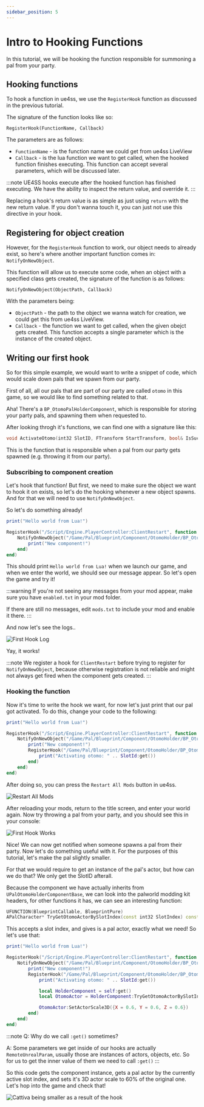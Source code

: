 ```yaml
---
sidebar_position: 5
---
```


# Intro to Hooking Functions

In this tutorial, we will be hooking the function responsible for summoning a pal from your party.

## Hooking functions 

To hook a function in ue4ss, we use the `RegisterHook` function as discussed in the previous tutorial.

The signature of the function looks like so:

```
RegisterHook(FunctionName, Callback)
```

The parameters are as follows:

* `FunctionName` - is the function name we could get from ue4ss LiveView
* `Callback` - is the lua function we want to get called, when the hooked function finishes executing. This function can accept several parameters, which will be discussed later.

:::note
UE4SS hooks execute after the hooked function has finished executing. We have the ability to inspect the return value, and override it.
:::

Replacing a hook's return value is as simple as just using `return` with the new return value. If you don't wanna touch it, you can just not use this directive in your hook.

## Registering for object creation

However, for the `RegisterHook` function to work, our object needs to already exist, so here's where another important function comes in: `NotifyOnNewObject`.

This function will allow us to execute some code, when an object with a specified class gets created, the signature of the function is as follows:

```
NotifyOnNewObject(ObjectPath, Callback)
```

With the parameters being:

* `ObjectPath` - the path to the object we wanna watch for creation, we could get this from ue4ss LiveView.
* `Callback` - the function we want to get called, when the given obejct gets created. This function accepts a single parameter which is the instance of the created object.

## Writing our first hook

So for this simple example, we would want to write a snippet of code, which would scale down pals that we spawn from our party.

First of all, all our pals that are part of our party are called `otomo` in this game, so we would like to find something related to that. 

Aha! There's a `BP_OtomoPalHolderComponent`, which is responsible for storing your party pals, and spawning them when requested to.

After looking throgh it's functions, we can find one with a signature like this:

```cpp
void ActivateOtomo(int32 SlotID, FTransform StartTransform, bool& IsSuccess);
```

This is the function that is responsible when a pal from our party gets spawned (e.g. throwing it from our party).

### Subscribing to component creation

Let's hook that function! But first, we need to make sure the object we want to hook it on exists, so let's do the hooking whenever a new object spawns. And for that we will need to use `NotifyOnNewObject`.

So let's do something already!

```lua title="main.lua"
print("Hello world from Lua!")

RegisterHook("/Script/Engine.PlayerController:ClientRestart", function (Context)
    NotifyOnNewObject("/Game/Pal/Blueprint/Component/OtomoHolder/BP_OtomoPalHolderComponent.BP_OtomoPalHolderComponent_C", function (Component)
        print("New component!")
    end)
end)
```

This should print `Hello world from Lua!` when we launch our game, and when we enter the world, we should see our message appear. So let's open the game and try it!

:::warning
If you're not seeing any messages from your mod appear, make sure you have `enabled.txt` in your mod folder.

If there are still no messages, edit `mods.txt` to include your mod and enable it there.
:::


And now let's see the logs..

![First Hook Log](./assets/FirstHook.png)

Yay, it works!


:::note
We register a hook for `ClientRestart` before trying to register for `NotifyOnNewObject`, because otherwise registration is not reliable and might not always get fired when the component gets created.
:::


### Hooking the function

Now it's time to write the hook we want, for now let's just print that our pal got activated. To do this, change your code to the following:

```lua title="main.lua"
print("Hello world from Lua!")

RegisterHook("/Script/Engine.PlayerController:ClientRestart", function (Context)
    NotifyOnNewObject("/Game/Pal/Blueprint/Component/OtomoHolder/BP_OtomoPalHolderComponent.BP_OtomoPalHolderComponent_C", function (Component)
        print("New component!")
        RegisterHook("/Game/Pal/Blueprint/Component/OtomoHolder/BP_OtomoPalHolderComponent.BP_OtomoPalHolderComponent_C:ActivateOtomo", function (self, SlotId)
            print("Activating otomo: " .. SlotId:get())
        end)
    end)
end)
```

After doing so, you can press the `Restart All Mods` button in ue4ss.

![Restart All Mods](./assets/RestartAllMods.png)


After reloading your mods, return to the title screen, and enter your world again. Now try throwing a pal from your party, and you should see this in your console:


![First Hook Works](./assets/FirstHookWorks.png)


Nice! We can now get notified when someone spawns a pal from their party. Now let's do something useful with it. For the purposes of this tutorial, let's make the pal slightly smaller. 

For that we would require to get an instance of the pal's actor, but how can we do that? We only get the SlotID afterall.

Because the component we have actually inherits from `UPalOtomoHolderComponentBase`, we can look into the palworld modding kit headers, for other functions it has, we can see an interesting function:

```cpp
UFUNCTION(BlueprintCallable, BlueprintPure)
APalCharacter* TryGetOtomoActorBySlotIndex(const int32 SlotIndex) const;
```

This accepts a slot index, and gives is a pal actor, exactly what we need! So let's use that:

```lua title="main.lua"
print("Hello world from Lua!")

RegisterHook("/Script/Engine.PlayerController:ClientRestart", function (Context)
    NotifyOnNewObject("/Game/Pal/Blueprint/Component/OtomoHolder/BP_OtomoPalHolderComponent.BP_OtomoPalHolderComponent_C", function (Component)
        print("New component!")
        RegisterHook("/Game/Pal/Blueprint/Component/OtomoHolder/BP_OtomoPalHolderComponent.BP_OtomoPalHolderComponent_C:ActivateOtomo", function (self, SlotId)
            print("Activating otomo: " .. SlotId:get())

            local HolderComponent = self:get()
            local OtomoActor = HolderComponent:TryGetOtomoActorBySlotIndex(SlotId:get())

            OtomoActor:SetActorScale3D({X = 0.6, Y = 0.6, Z = 0.6})
        end)
    end)
end)
```

:::note
Q: Why do we call `:get()` sometimes?

A: Some parameters we get inside of our hooks are actually `RemoteUnrealParam`, usually those are instances of actors, objects, etc. So for us to get the inner value of them we need to call `:get()`
:::


So this code gets the component instance, gets a pal actor by the currently active slot index, and sets it's 3D actor scale to 60% of the original one. Let's hop into the game and check that!

![Cattiva being smaller as a result of the hook](./assets/FirstHookSmaller.jpg)
